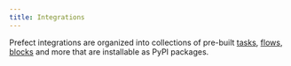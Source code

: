 ```yaml
---
title: Integrations
---
```



Prefect integrations are organized into collections of pre-built [tasks](/2.9/concepts/tasks/), [flows](/2.9/concepts/flows/), [blocks](/2.9/concepts/blocks/) and more that are installable as PyPI packages. 


